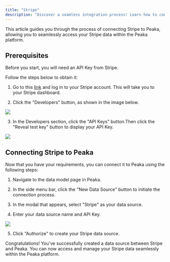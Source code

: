 ```yaml
---
title: "Stripe"
description: "Discover a seamless integration process! Learn how to connect Stripe to Peaka effortlessly for streamlined transactions."
---
```


This article guides you through the process of connecting Stripe to Peaka, allowing you to seamlessly access your Stripe data within the Peaka platform.

## Prerequisites

Before you start, you will need an API Key from Stripe.

Follow the steps below to obtain it:

1. Go to this [link](https://stripe.com/) and log in to your Stripe account. This will take you to your Stripe dashboard.

2. Click the "Developers" button, as shown in the image below.

<img src="https://cdn.peaka.com/integrations/stripe-1.png" />

3. In the Developers section, click the "API Keys" button.Then click the "Reveal test key" button to display your API Key.

<img src="https://cdn.peaka.com/integrations/stripe-2.png" />

## Connecting Stripe to Peaka

Now that you have your requirements, you can connect it to Peaka using the following steps:

1. Navigate to the data model page in Peaka.

2. In the side menu bar, click the "New Data Source" button to initiate the connection process.

3. In the modal that appears, select "Stripe" as your data source.

4. Enter your data source name and API Key.

<img src="https://cdn.peaka.com/integrations/stripe-3.png" />

5. Click "Authorize" to create your Stripe data source.

Congratulations! You've successfully created a data source between Stripe and Peaka. You can now access and manage your Stripe data seamlessly within the Peaka platform.
